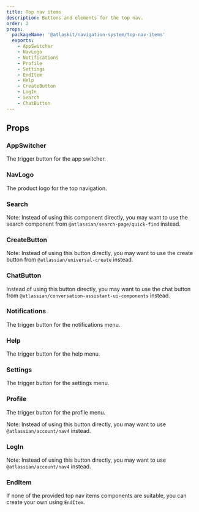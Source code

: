 ```yaml
---
title: Top nav items
description: Buttons and elements for the top nav.
order: 2
props:
  packageName: '@atlaskit/navigation-system/top-nav-items'
  exports:
    - AppSwitcher
    - NavLogo
    - Notifications
    - Profile
    - Settings
    - EndItem
    - Help
    - CreateButton
    - LogIn
    - Search
    - ChatButton
---
```


## Props

### AppSwitcher

The trigger button for the app switcher.

<TSMorphProps exportName="AppSwitcher" packageName="@atlaskit/navigation-system/top-nav-items" />

### NavLogo

The product logo for the top navigation.

<TSMorphProps exportName="NavLogo" packageName="@atlaskit/navigation-system/top-nav-items" />

### Search

Note: Instead of using this component directly, you may want to use the search component from
`@atlassian/search-page/quick-find` instead.

<TSMorphProps exportName="Search" packageName="@atlaskit/navigation-system/top-nav-items" />

### CreateButton

Note: Instead of using this button directly, you may want to use the create button from
`@atlassian/universal-create` instead.

<TSMorphProps exportName="CreateButton" packageName="@atlaskit/navigation-system/top-nav-items" />

### ChatButton

Instead of using this button directly, you may want to use the chat button from
`@atlassian/conversation-assistant-ui-components` instead.

<TSMorphProps exportName="ChatButton" packageName="@atlaskit/navigation-system/top-nav-items" />

### Notifications

The trigger button for the notifications menu.

<TSMorphProps exportName="Notifications" packageName="@atlaskit/navigation-system/top-nav-items" />

### Help

The trigger button for the help menu.

<TSMorphProps exportName="Help" packageName="@atlaskit/navigation-system/top-nav-items" />

### Settings

The trigger button for the settings menu.

<TSMorphProps exportName="Settings" packageName="@atlaskit/navigation-system/top-nav-items" />

### Profile

The trigger button for the profile menu.

Note: Instead of using this button directly, you may want to use `@atlassian/account/nav4` instead.

<TSMorphProps exportName="Profile" packageName="@atlaskit/navigation-system/top-nav-items" />

### LogIn

Note: Instead of using this button directly, you may want to use `@atlassian/account/nav4` instead.

<TSMorphProps exportName="LogIn" packageName="@atlaskit/navigation-system/top-nav-items" />

### EndItem

If none of the provided top nav items components are suitable, you can create your own using
`EndItem`.

<TSMorphProps exportName="EndItem" packageName="@atlaskit/navigation-system/top-nav-items" />
